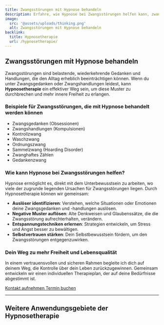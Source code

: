 ```yaml
---
title: Zwangsstörungen mit Hypnose behandeln
description: Erfahre, wie Hypnose bei Zwangsstörungen helfen kann, zwanghafte Gedanken und Handlungen zu überwinden und mehr innere Freiheit zu erlangen.
image:
  src: '@assets/uploads/thinking.png' 
  alt: Zwangsstörungen mit Hypnose behandeln
backlink:
  title: Hypnosetherapie
  url: /hypnosetherapie/
---
```



## Zwangsstörungen mit Hypnose behandeln

Zwangsstörungen sind belastende, wiederkehrende Gedanken und Handlungen, die den Alltag erheblich beeinträchtigen können. Wenn du unter Zwangsgedanken oder Zwangshandlungen leidest, kann **Hypnosetherapie** ein effektiver Weg sein, um diese Muster zu durchbrechen und mehr innere Freiheit zu erlangen.

<h3 class="text-balance">Beispiele für Zwangsstörungen, die mit Hypnose behandelt werden können</h3>
<ul class="grid xs:grid-cols-2 gap-4 list-disc not-prose pl-4">
  <li>Zwangsgedanken (Obsessionen)</li>
  <li>Zwangshandlungen (Kompulsionen)</li>
  <li>Kontrollzwang</li>
  <li>Waschzwang</li>
  <li>Ordnungszwang</li>
  <li>Sammelzwang (Hoarding Disorder)</li>
  <li>Zwanghaftes Zählen</li>
  <li>Gedankenzwang</li>
</ul>


### Wie kann Hypnose bei Zwangsstörungen helfen?

Hypnose ermöglicht es, direkt mit dem Unterbewusstsein zu arbeiten, wo viele der zugrunde liegenden Ursachen für Zwangsstörungen liegen. Durch Hypnosetherapie können wir gemeinsam:

- **Auslöser identifizieren**: Verstehen, welche Situationen oder Emotionen deine Zwangsgedanken und -handlungen auslösen.
- **Negative Muster auflösen**: Alte Denkweisen und Glaubenssätze, die die Zwangsstörung aufrechterhalten, verändern.
- **Entspannungstechniken erlernen**: Strategien entwickeln, um Stress und Angst besser zu bewältigen.
- **Selbstvertrauen stärken**: Dein Selbstbewusstsein fördern, um den Zwangsstörungen entgegenzuwirken.

### Dein Weg zu mehr Freiheit und Lebensqualität

In einem vertrauensvollen und sicheren Rahmen begleite ich dich auf deinem Weg, die Kontrolle über dein Leben zurückzugewinnen. Gemeinsam entwickeln wir einen individuellen Therapieplan, der auf deine Bedürfnisse abgestimmt ist.

<div class="flex gap-4">
  <a data-umami-event="Zwangsstörungen – Button Kontakt" href="/kontakt/" class="inline-flex items-center justify-center px-6 py-3 text-base leading-tight font-bold text-red-600 bg-transparent border border-red-600 rounded-full transition hover:bg-red-500 hover:text-red-50 no-underline">
    <span>Kontakt aufnehmen</span>
  </a>
  <a
    data-umami-event="Open Calendly – Zwangsstörungen"
    href="https://calendly.com/bern-hypnose/erstsitzung"
    target="_blank"
    class="inline-flex no-prose items-center justify-center px-6 py-3 text-base leading-tight font-bold text-white bg-red-600 border border-red-600 rounded-full transition hover:bg-red-500 hover:text-red-50 no-underline"
  >
    <span>Termin buchen</span>
  </a>
</div>

---

## Weitere Anwendungsgebiete der Hypnosetherapie

<SubPages id="hypnotherapy" exclude="/hypnosetherapie/zwangsstoerungen/" columns={3} />
